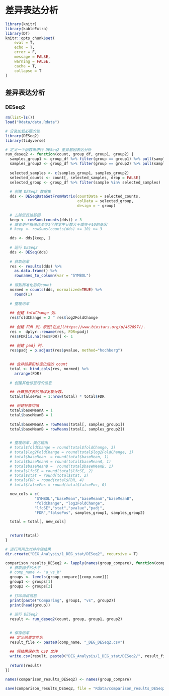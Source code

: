 # 差异表达分析
```r
library(knitr)
library(kableExtra)
library(DT)
knitr::opts_chunk$set(
	eval = T,
	echo = T,
	error = F,
	message = FALSE,
	warning = FALSE,
	cache = T,
	collapse = T
)
```

## 差异表达分析

### DESeq2 

```r
rm(list=ls())
load("Rdata/data.Rdata")
```

```r
# 安装加载必要的包
library(DESeq2)
library(tidyverse)

# 定义一个函数来进行 DESeq2 差异基因表达分析
run_deseq2 <- function(count, group_df, group1, group2) {
  samples_group1 <- group_df %>% filter(group == group1) %>% pull(sample)
  samples_group2 <- group_df %>% filter(group == group2) %>% pull(sample)
  
  selected_samples <- c(samples_group1, samples_group2)
  selected_counts <- count[, selected_samples, drop = FALSE]
  selected_group <- group_df %>% filter(sample %in% selected_samples)
  
  # 创建 DESeq2 数据集
  dds <- DESeqDataSetFromMatrix(countData = selected_counts, 
                                colData = selected_group, 
                                design = ~ group)
  
  # 去除低表达基因
  keep <- rowSums(counts(dds)) > 3
  # 或者更严格筛选至少3个样本中计数大于或等于10的基因
  # keep <- rowSums(counts(dds) >= 10) >= 3

  dds <- dds[keep, ]
  
  # 运行 DESeq2
  dds <- DESeq(dds)
  
  # 获取结果
  res <- results(dds) %>%
    as.data.frame() %>%
    rownames_to_column(var = "SYMBOL")
  
  # 得到标准化后的count
  normed = counts(dds, normalized=TRUE) %>%
    round(1)
  
  # 整理结果
  
  ## 创建 foldChange 列.
  res$foldChange = 2 ^ res$log2FoldChange
  
  ## 创建 FDR 列，原因[在此](https://www.biostars.org/p/462897/).
  res =  dplyr::rename(res, FDR=padj)
  res$FDR[is.na(res$FDR)] <- 1
  
  ## 创建 padj 列.
  res$padj = p.adjust(res$pvalue, method="hochberg")
  

  ## 合并结果和标准化后的 count 
  total <- bind_cols(res, normed) %>%
    arrange(FDR)
  
  # 创建其他想呈现的信息

  ## 计算排序表的错误发现计数。
  total$falsePos = 1:nrow(total) * total$FDR

  ## 创建各族均值
  total$baseMeanA = 1
  total$baseMeanB = 1
  
  total$baseMeanA = rowMeans(total[, samples_group1])
  total$baseMeanB = rowMeans(total[, samples_group2])

  
  # 整理结果，美化输出
  # total$foldChange = round(total$foldChange, 3)
  # total$log2FoldChange = round(total$log2FoldChange, 1)
  # total$baseMean  = round(total$baseMean, 1)
  # total$baseMeanA = round(total$baseMeanA, 1)
  # total$baseMeanB =  round(total$baseMeanB, 1)
  # total$lfcSE = round(total$lfcSE, 2)
  # total$stat = round(total$stat, 2)
  # total$FDR = round(total$FDR, 4)
  # total$falsePos = round(total$falsePos, 0)

  new_cols = c(
             "SYMBOL","baseMean","baseMeanA","baseMeanB",
             "foldChange", "log2FoldChange",
             "lfcSE","stat","pvalue","padj", 
             "FDR","falsePos", samples_group1, samples_group2)

  total = total[, new_cols]
  

  return(total)
}
```

```r
# 进行两两比对并存储结果
dir.create("DEG_Analysis/1_DEG_stat/DESeq2", recursive = T)

comparison_results_DESeq2 <- lapply(names(group_compare), function(comp_name) {
  # 获取因子的水平
  # comp_name <- "a_vs_b"
  groups <- levels(group_compare[[comp_name]])
  group1 <- groups[1]
  group2 <- groups[2]
  
  # 打印调试信息
  print(paste("Comparing", group1, "vs", group2))
  print(head(group))
  
  # 运行 DESeq2
  result <- run_deseq2(count, group, group1, group2)

  
  # 保存结果
  ## 定义结果文件名
  result_file <- paste0(comp_name, "_DEG_DESeq2.csv")
  
  ## 将结果保存为 CSV 文件
  write.csv(result, paste0("DEG_Analysis/1_DEG_stat/DESeq2/", result_file) , row.names = FALSE)
  
  return(result)
})

names(comparison_results_DESeq2) <- names(group_compare)
```


```r
save(comparison_results_DESeq2, file = "Rdata/comparison_results_DESeq2.Rdata")
```


